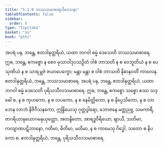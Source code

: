 ```yaml
---
title: "5.1.9 ဘဿသမာစာရာဒိဒေသနာ"
tableOfContents: false
sidebar:
  order: 9
type: "tipitaka"
basket: "su"
book: "pthi"
---
```



<DynamicBreadcrumb />

<Division number="153" book="pthi" e="ch" v="8" p="88">

<Paragraph number="313" book="pthi">
အပရံ ပန, ဘန္တေ, ဧတဒါနုတ္တရိယံ, ယထာ ဘဂဝါ ဓမ္မံ ဒေသေတိ ဘဿသမာစာရေ. ဣဓ, ဘန္တေ, ဧကစ္စော န စေဝ မုသာဝါဒုပသဉှိတံ ဝါစံ ဘာသတိ န စ ဝေဘူတိယံ န စ ပေသုဏိယံ န စ သာရမ္ဘဇံ ဇယာပေက္ခော; မန္တာ မန္တာ စ ဝါစံ ဘာသတိ နိဓာနဝတိံ ကာလေန. ဧတဒါနုတ္တရိယံ, ဘန္တေ, ဘဿသမာစာရေ.
</Paragraph>

<Paragraph number="314" book="pthi">
အပရံ ပန, ဘန္တေ, ဧတဒါနုတ္တရိယံ, ယထာ ဘဂဝါ ဓမ္မံ ဒေသေတိ ပုရိသသီလသမာစာရေ. ဣဓ, ဘန္တေ, ဧကစ္စော သစ္စော စဿ သဒ္ဓေါ စ, န စ ကုဟကော, န စ လပကော, န စ နေမိတ္တိကော, န စ နိပ္ပေသိကော, န စ လာဘေန လာဘံ နိဇိဂီသနကော, ဣန္ဒြိယေသု ဂုတ္တဒွါရော, ဘောဇနေ မတ္တညူ, သမကာရီ, ဇာဂရိယာနုယောဂမနုယုတ္တော, အတန္ဒိတော, အာရဒ္ဓဝီရိယော, ဈာယီ, သတိမာ, ကလျာဏပဋိဘာနော, ဂတိမာ, ဓိတိမာ, မတိမာ, န စ ကာမေသု ဂိဒ္ဓေါ, သတော စ နိပကော စ. ဧတဒါနုတ္တရိယံ, ဘန္တေ, ပုရိသသီလသမာစာရေ.
</Paragraph>
</Division>